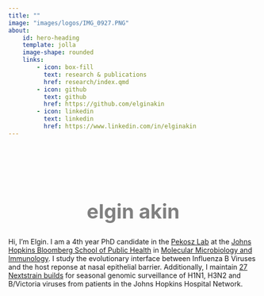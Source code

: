 ```yaml
---
title: ""
image: "images/logos/IMG_0927.PNG"
about:
    id: hero-heading
    template: jolla
    image-shape: rounded
    links:
        - icon: box-fill
          text: research & publications
          href: research/index.qmd
        - icon: github
          text: github
          href: https://github.com/elginakin
        - icon: linkedin
          text: linkedin
          href: https://www.linkedin.com/in/elginakin
---
```


<div style="display: flex; flex-direction: column; justify-content: center; align-items: center; min-height: 10vh;">

  <span style="color: grey; font-weight: 700; font-size: 40px;">elgin akin</span>
  
  <p>Hi, I'm Elgin. I am a 4th year PhD candidate in the <a href="https://pekoszlab.com">Pekosz Lab</a> at the <a href="https://publichealth.jhu.edu/">Johns Hopkins Bloomberg School of Public Health</a> in <a href="https://publichealth.jhu.edu/departments/molecular-microbiology-and-immunology">Molecular Microbiology and Immunology</a>. I study the evolutionary interface between Influenza B Viruses and the host reponse at nasal epithelial barrier.  Additionally, I maintain <a href="https://nextstrain.org/groups/PekoszLab-Public">27 Nextstrain builds</a> for seasonal genomic surveillance of H1N1, H3N2 and B/Victoria viruses from patients in the Johns Hopkins Hospital Network. </p>

</div>